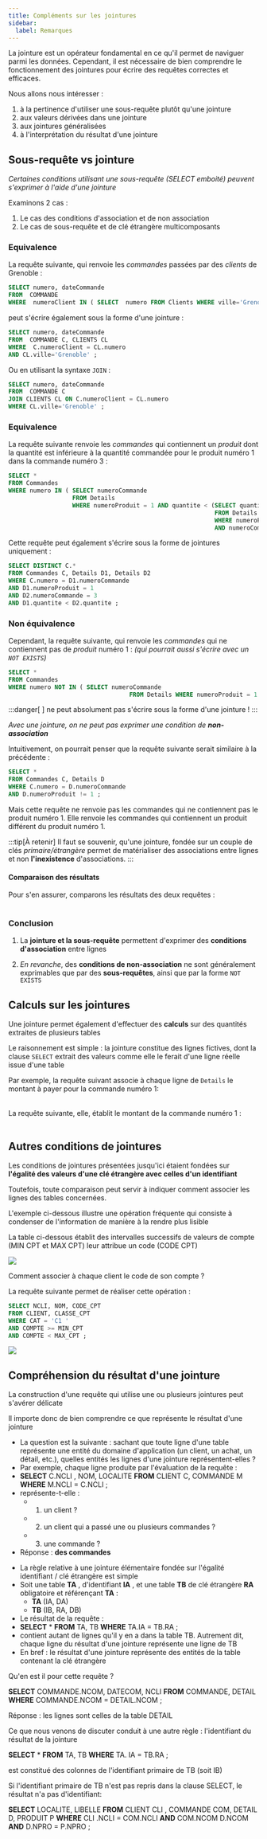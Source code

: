 ```yaml
---
title: Compléments sur les jointures
sidebar:
  label: Remarques
---
```



<Slide title="Compléments sur les jointures">

La jointure est un opérateur fondamental en ce qu'il permet de naviguer parmi les données. Cependant, il est nécessaire de bien comprendre le fonctionnement des jointures pour écrire des requêtes correctes et efficaces.

Nous allons nous intéresser :

1. à la pertinence d'utiliser une sous-requête plutôt qu'une jointure
2. aux valeurs dérivées dans une jointure
3. aux jointures généralisées
4. à l'interprétation du résultat d'une jointure

</Slide>
<Slide>

## Sous-requête vs jointure

_Certaines conditions utilisant une sous-requête (SELECT emboité) peuvent s'exprimer à l'aide d'une jointure_

Examinons 2 cas :

1. Le cas des conditions d'association et de non association
2. Le cas de sous-requête et de clé étrangère multicomposants

</Slide>
<Slide>

### Equivalence

La requête suivante, qui renvoie les _commandes_ passées par des _clients_ de Grenoble :

```sql
SELECT numero, dateCommande 
FROM  COMMANDE 
WHERE  numeroClient IN ( SELECT  numero FROM Clients WHERE ville='Grenoble' ) ;

```
peut s'écrire également sous la forme d'une jointure :

```sql
SELECT numero, dateCommande
FROM  COMMANDE C, CLIENTS CL
WHERE  C.numeroClient = CL.numero 
AND CL.ville='Grenoble' ;
```

Ou en utilisant la syntaxe `JOIN` :

```sql
SELECT numero, dateCommande
FROM  COMMANDE C
JOIN CLIENTS CL ON C.numeroClient = CL.numero
WHERE CL.ville='Grenoble' ;
```


</Slide>
<Slide>

### Equivalence

La requête suivante renvoie les _commandes_ qui contiennent un _produit_ dont la quantité est inférieure à la quantité commandée pour le produit numéro 1 dans la commande numéro 3 :

```sql
SELECT * 
FROM Commandes 
WHERE numero IN ( SELECT numeroCommande
                  FROM Details
                  WHERE numeroProduit = 1 AND quantite < (SELECT quantite
                                                          FROM Details
                                                          WHERE numeroProduit = 1
                                                          AND numeroCommande = 3) ) ;
```

Cette requête peut également s'écrire sous la forme de jointures uniquement :

```sql
SELECT DISTINCT C.*
FROM Commandes C, Details D1, Details D2
WHERE C.numero = D1.numeroCommande
AND D1.numeroProduit = 1
AND D2.numeroCommande = 3
AND D1.quantite < D2.quantite ;
```

</Slide>
<Slide>

### Non équivalence

Cependant, la requête suivante, qui renvoie les _commandes_ qui ne contiennent pas de _produit_ numéro 1 : _(qui pourrait aussi s'écrire avec un `NOT EXISTS`)_

```sql
SELECT *
FROM Commandes
WHERE numero NOT IN ( SELECT numeroCommande 
						          FROM Details WHERE numeroProduit = 1 ) ;
```

:::danger[&nbsp;]
ne peut absolument pas s'écrire sous la forme d'une jointure !
:::


_Avec une jointure, on ne peut pas exprimer une condition de **non-association**_

Intuitivement, on pourrait penser que la requête suivante serait similaire à la précédente :

```sql
SELECT *
FROM Commandes C, Details D
WHERE C.numero = D.numeroCommande
AND D.numeroProduit != 1 ;
```

Mais cette requête ne renvoie pas les commandes qui ne contiennent pas le produit numéro 1. Elle renvoie les commandes qui contiennent un produit différent du produit numéro 1.

:::tip[À retenir]
Il faut se souvenir, qu'une jointure, fondée sur un couple de clés _primaire/étrangère_ permet de matérialiser des associations entre lignes et non  **l'inexistence** d'associations.
:::

</Slide>
<Slide>

#### Comparaison des résultats

Pour s'en assurer, comparons les résultats des deux requêtes :


<div class="tables-2-col">
<div>
<Table
  sqliteDB="public/sample/ecommerce/ecommerce-fr-erd-v2.sqlite"
  title="Commandes"
  showSQL="true"
  query="
SELECT numero
FROM Commandes
WHERE numero NOT IN ( SELECT numeroCommande 
						          FROM Details WHERE numeroProduit = 1 ) ;
"
/>
</div>
<div>
<Table
  sqliteDB="public/sample/ecommerce/ecommerce-fr-erd-v2.sqlite"
  title="Commandes"
  showSQL="true"
  query="
SELECT C.numero
FROM Commandes C, Details D
WHERE C.numero = D.numeroCommande
AND D.numeroProduit != 1 ;
"
/>
</div>
</div>

</Slide>
<Slide title="Conclusion sur les sous-requêtes et les jointures">

### Conclusion

1. La **jointure et la sous-requête** permettent d'exprimer des **conditions d'association** entre lignes

2. _En revanche_, des **conditions de non-association** ne sont généralement exprimables que par des **sous-requêtes**, ainsi que par la forme `NOT EXISTS`

</Slide>
<Slide>

## Calculs sur les jointures

Une jointure permet également d'effectuer des **calculs** sur des quantités extraites de plusieurs tables

Le raisonnement est simple : la jointure constitue des lignes fictives, dont la clause `SELECT` extrait des valeurs comme elle le ferait d'une ligne réelle issue d'une table

Par exemple, la requête suivant associe à chaque ligne de `Details` le montant à payer pour la commande numéro 1:

<Table
  sqliteDB="public/sample/ecommerce/ecommerce-fr-erd-v2.sqlite"
  title="Commandes"
  showSQL="true"
  query="
SELECT D.numeroCommande, D.numeroProduit, D.quantite, D.quantite * P.prix AS 'Montant'
FROM Details D, Produits P
WHERE D.numeroProduit = P.numero
AND D.numeroCommande = 1 ;
"
/>

</Slide>
<Slide>

La requête suivante, elle, établit le montant de la commande numéro 1 :

<Table
  sqliteDB="public/sample/ecommerce/ecommerce-fr-erd-v2.sqlite"
  title="Commandes"
  showSQL="true"
  query="
SELECT D.numeroCommande, SUM(D.quantite * P.prix) AS 'Montant total'
FROM Details D, Produits P
WHERE D.numeroProduit = P.numero
AND D.numeroCommande = 1 ;
"
/>

</Slide>
<Slide>

## Autres conditions de jointures

Les conditions de jointures présentées jusqu'ici étaient fondées sur **l'égalité des valeurs d'une clé étrangère avec celles d'un identifiant**

Toutefois, toute comparaison peut servir à indiquer comment associer les lignes des tables concernées.

</Slide>
<Slide title="Autres conditions de jointures">

L'exemple ci-dessous illustre une opération fréquente qui consiste à condenser de l'information de manière à la rendre plus lisible

La table ci-dessous établit des intervalles successifs de valeurs de compte (MIN CPT et MAX CPT) leur attribue un code (CODE CPT)

![](CM4%20-%20Le%20langage%20SQL%20DML%20-%20Les%20Jointures11.png)


</Slide>
<Slide>

Comment associer à chaque client le code de son compte ?

La requête suivante permet de réaliser cette opération :

```sql
SELECT NCLI, NOM, CODE_CPT
FROM CLIENT, CLASSE_CPT
WHERE CAT = 'C1 '
AND COMPTE >= MIN_CPT
AND COMPTE < MAX_CPT ;
```

![](CM4%20-%20Le%20langage%20SQL%20DML%20-%20Les%20Jointures12.png)

</Slide>
<Slide>

## Compréhension du résultat d'une jointure

La construction d'une requête qui utilise une ou plusieurs jointures peut s'avérer délicate

Il importe donc de bien comprendre ce que représente le résultat d'une jointure

</Slide>
<Slide>

* La question est la suivante : sachant que toute ligne d'une table représente une entité du domaine d'application (un client, un achat, un détail, etc.), quelles entités les lignes d'une jointure représentent-elles ?
* Par exemple, chaque ligne produite par l'évaluation de la requête :
* __SELECT__  C.NCLI , NOM, LOCALITE  __FROM__  CLIENT C, COMMANDE M  __WHERE__  M.NCLI = C.NCLI ;
* représente-t-elle :
  * 1. un client ?
  * 2. un client qui a passé une ou plusieurs commandes ?
  * 3. une commande ?
* Réponse :  __des commandes__

</Slide>
<Slide>


* La règle relative à une jointure élémentaire fondée sur l'égalité identifiant / clé étrangère est simple
* Soit une table  __TA__ , d'identifiant  __IA__ , et une table  __TB__  de clé étrangère  __RA__  obligatoire et référençant  __TA__ :
  * __TA__  (IA, DA)
  * __TB__  (IB, RA, DB)
* Le résultat de la requête :
* __SELECT__  *  __FROM__  TA, TB  __WHERE__  TA.IA = TB.RA ;
* contient autant de lignes qu'il y en a dans la table TB. Autrement dit, chaque ligne du résultat d'une jointure représente une ligne de TB
* En bref : le résultat d'une jointure représente des entités de la table contenant la clé étrangère



</Slide>
<Slide>


Qu'en est il pour cette requête ?

__SELECT__  COMMANDE.NCOM, DATECOM, NCLI __FROM__  COMMANDE, DETAIL __WHERE__  COMMANDE.NCOM = DETAIL.NCOM ;

Réponse : les lignes sont celles de la table DETAIL



</Slide>
<Slide>


Ce que nous venons de discuter conduit à une autre règle : l'identifiant du résultat de la jointure

__SELECT__  * __FROM__  TA, TB __WHERE__  TA. IA = TB.RA ;

est constitué des colonnes de l'identifiant primaire de TB (soit IB)

Si l'identifiant primaire de TB n'est pas repris dans la clause SELECT, le résultat n'a pas d'identifiant:

__SELECT__  LOCALITE, LIBELLE __FROM__  CLIENT CLI , COMMANDE COM, DETAIL D, PRODUIT P __WHERE__  CLI .NCLI = COM.NCLI __AND__  COM.NCOM D.NCOM __AND__  D.NPRO = P.NPRO ;

</Slide>
